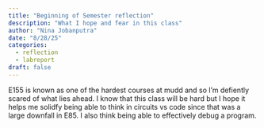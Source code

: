 ```yaml
---
title: "Beginning of Semester reflection"
description: "What I hope and fear in this class"
author: "Nina Jobanputra"
date: "8/28/25"
categories:
  - reflection
  - labreport
draft: false
---
```


E155 is known as one of the hardest courses at mudd and so I'm defiently scared of what lies ahead. I know that this class will be hard but I hope it helps me solidfy being able to think in circuits vs code since that was a large downfall in E85. I also think being able to effectively debug a program.
